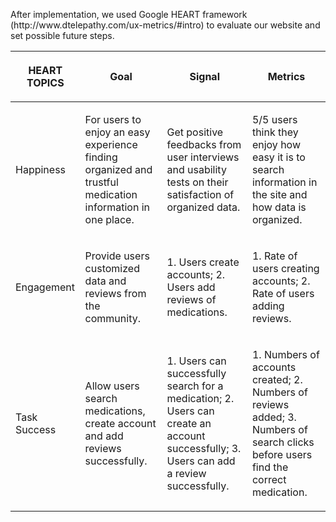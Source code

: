 After implementation, we used Google HEART framework (http://www.dtelepathy.com/ux-metrics/#intro) to evaluate our website and set possible future steps. 
{|
! HEART TOPICS
! Goal
! Signal
! Metrics
|-
| Happiness
| For users to enjoy an easy experience finding organized and trustful medication information in one place.
| Get positive feedbacks from user interviews and usability tests on their satisfaction of organized data.
| 5/5 users think they enjoy how easy it is to search information in the site and how data is organized.
|-
| Engagement
| Provide users customized data and reviews from the community.
| 1. Users create accounts; 2. Users add reviews of medications.
| 1. Rate of users creating accounts; 2. Rate of users adding reviews.
|-
| Task Success
| Allow users search medications, create account and add reviews successfully.
| 1. Users can successfully search for a medication; 2. Users can create an account successfully; 3. Users can add a review successfully.
| 1. Numbers of accounts created; 2. Numbers of reviews added; 3. Numbers of search clicks before users find the correct medication.
|}